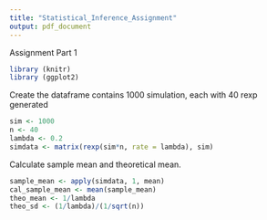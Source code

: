 ```yaml
---
title: "Statistical_Inference_Assignment"
output: pdf_document
---
```


Assignment Part 1 

```r
library (knitr)
library (ggplot2)

```

Create the dataframe contains 1000 simulation, each with 40 rexp generated 

```r
sim <- 1000
n <- 40
lambda <- 0.2
simdata <- matrix(rexp(sim*n, rate = lambda), sim)
```

Calculate sample mean and theoretical mean.

```r
sample_mean <- apply(simdata, 1, mean)
cal_sample_mean <- mean(sample_mean)
theo_mean <- 1/lambda
theo_sd <- (1/lambda)/(1/sqrt(n))
```

